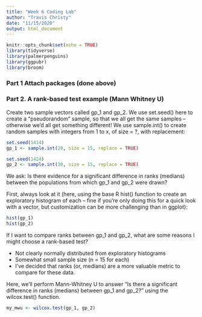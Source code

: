 ```yaml
---
title: "Week 6 Coding Lab"
author: "Travis Christy"
date: "11/15/2020"
output: html_document
---
```


```r
knitr::opts_chunk$set(echo = TRUE)
library(tidyverse)
library(palmerpenguins)
library(ggpubr)
library(broom)
```

### Part 1 Attach packages (done above)
  
  
### Part 2. A rank-based test example (Mann Whitney U)  

Create two sample vectors called gp_1 and gp_2. 
We use set.seed() here to create a “pseudorandom” sample, so that we all get the same samples – otherwise we’d all get something different! 
We use sample.int() to create random samples with integers from 1 to x, of size = ?, with replacement:

```r
set.seed(1414)
gp_1 <- sample.int(20, size = 15, replace = TRUE)

set.seed(1424)
gp_2 <- sample.int(30, size = 15, replace = TRUE)
```

We ask: Is there evidence for a significant difference in ranks (medians) between the populations from which gp_1 and gp_2 were drawn?

First, always look at it (here, using the base R hist() function to create an exploratory histogram of each – fine if you’re only doing this for a quick look with a vector, but customization can be more challenging than in ggplot):

```r
hist(gp_1)
hist(gp_2)
```
If I want to compare ranks between gp_1 and gp_2, what are some reasons I might choose a rank-based test?
  
- Not clearly normally distributed from exploratory histograms
- Somewhat small sample size (n = 15 for each)
- I’ve decided that ranks (or, medians) are a more valuable metric to compare for these data.
  
  
Here, we’ll perform Mann-Whitney U to answer “Is there a significant difference in ranks (medians) between gp_1 and gp_2?” using the wilcox.test() function.

```r
my_mwu <- wilcox.test(gp_1, gp_2)
```
































